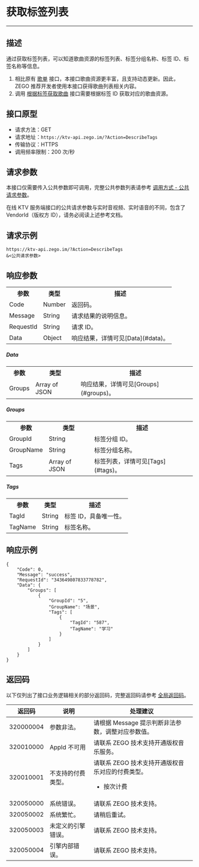 

# 获取标签列表

- - -

##  描述

通过获取标签列表，可以知道歌曲资源的标签列表、标签分组名称、标签 ID、标签名称等信息。

<Note title="Note">

1. 相比原有 [歌单](https://doc-zh.zego.im/article/13719) 接口，本接口歌曲资源更丰富，且支持动态更新。因此，ZEGO 推荐开发者使用本接口获得歌曲列表相关内容。
2. 调用 [根据标签获取歌曲](./Describe%20Tag%20Songs.mdx) 接口需要根据标签 ID 获取对应的歌曲资源。
</Note>


##  接口原型

- 请求方法：GET
- 请求地址：`https://ktv-api.zego.im/?Action=DescribeTags`
- 传输协议：HTTPS
- 调用频率限制：200 次/秒

##  请求参数

本接口仅需要传入公共参数即可调用，完整公共参数列表请参考 [调用方式 - 公共请求参数](./Accessing%20Server%20APIs.mdx#公共请求参数)。

<Note title="Note">
在线 KTV 服务端接口的公共请求参数与实时音视频、实时语音的不同，包含了 VendorId（版权方 ID），请务必阅读上述参考文档。
</Note>


##  请求示例

```
https://ktv-api.zego.im/?Action=DescribeTags
&<公共请求参数>
```

##  响应参数


<table>
  
  <tbody><tr>
    <th>参数</th>
    <th>类型</th>
    <th>描述</th>
  </tr>
  <tr>
    <td>Code</td>
    <td>Number</td>
    <td>返回码。</td>
  </tr>
  <tr>
    <td>Message</td>
    <td>String</td>
    <td>请求结果的说明信息。</td>
  </tr>
  <tr>
    <td>RequestId</td>
    <td>String</td>
    <td>请求 ID。</td>
  </tr>
  <tr>
    <td>Data</td>
    <td>Object</td>
    <td>响应结果，详情可见[Data](#data)。</td>
  </tr>
</tbody></table>


##### Data
<table>
  
  <tbody><tr>
    <th>参数</th>
    <th>类型</th>
    <th>描述</th>
  </tr>
  <tr>
    <td>Groups</td>
    <td>Array of JSON</td>
    <td>响应结果，详情可见[Groups](#groups)。</td>
  </tr>
</tbody></table>

##### Groups
<table>
  
  <tbody><tr>
    <th>参数</th>
    <th>类型</th>
    <th>描述</th>
  </tr>
  <tr>
    <td>GroupId</td>
    <td> String </td>
    <td>标签分组 ID。</td>
  </tr>
  <tr>
    <td>GroupName</td>
    <td> String </td>
    <td>标签分组名称。</td>
  </tr>
  <tr>
    <td> Tags </td>
    <td>Array of JSON</td>
    <td>标签列表，详情可见[Tags](#tags)。</td>
  </tr>
</tbody></table>

##### Tags
<table>
  
  <tbody><tr>
    <th>参数</th>
    <th>类型</th>
    <th>描述</th>
  </tr>
  <tr>
    <td> TagId </td>
    <td> String </td>
    <td>标签 ID，具备唯一性。</td>
  </tr>
  <tr>
    <td> TagName </td>
    <td> String </td>
    <td>标签名称。​</td>
  </tr>
</tbody></table>



##  响应示例

```
{
    "Code": 0,
    "Message": "success",
    "RequestId": "343649807833778782",
    "Data": {
        "Groups": [
            {
                "GroupId": "5",
                "GroupName": "场景",
                "Tags": [
                    {
                        "TagId": "587",
                        "TagName": "学习"
                    }
                ]
            }
        ]
    }
}
```

##  返回码

以下仅列出了接口业务逻辑相关的部分返回码，完整返回码请参考 [全局返回码](./Return%20Code.mdx)。

|返回码|说明|处理建议|
|-|-|-|
| 320000004 | 参数非法。 | 请根据 Message 提示判断非法参数，调整对应参数值。 |
| 320010000 | AppId 不可用 | 请联系 ZEGO 技术支持开通版权音乐服务。 |
| 320010001 | 不支持的付费类型。 | 请联系 ZEGO 技术支持开通版权音乐对应的付费类型。<ul><li>按次计费</li></ul>  |
| 320050000 | 系统错误。 | 请联系 ZEGO 技术支持。|
| 320050002 | 系统繁忙。 | 请稍后重试。|
| 320050003 | 未定义的引擎错误。 | 请联系 ZEGO 技术支持。|
| 320050004 | 引擎内部错误。 | 请联系 ZEGO 技术支持。|



